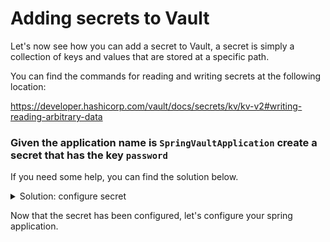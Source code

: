# Adding secrets to Vault

Let's now see how you can add a secret to Vault, a secret is simply a collection
of keys and values that are stored at a specific path.

You can find the commands for reading and writing secrets at the following location:

https://developer.hashicorp.com/vault/docs/secrets/kv/kv-v2#writing-reading-arbitrary-data

### Given the application name is `SpringVaultApplication` create a secret that has the key `password`

If you need some help, you can find the solution below.

<p>
<details>
  <summary style=\{{ fontSize: '18px', color: 'rgb(84, 128, 178)', fontWeight: 'medium' }} >Solution: configure secret</summary>

```
vault kv put secret/SpringVaultApplication password=H@rdT0Gu3ss
```

</details>
</p>

Now that the secret has been configured, let's configure your spring application.
